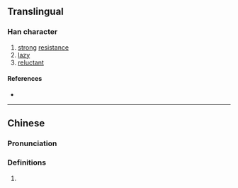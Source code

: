 {{character info}}
==Translingual==

===Han character===
{{Han char|rn=19|rad=力|as=08|sn=10|four=|canj=MBKS|ids=⿰兩力}}

# [[strong]] [[resistance]]
# [[lazy]]
# [[reluctant]]

====References====
* {{Han ref|kx=0147.450|hdz=10373.030|uh=351D|ud=13597}}

----

==Chinese==
{{zh-forms}}

===Pronunciation===
{{zh-pron
|m=liǎng
|c=loeng5
|mc=y
|cat=
}}

===Definitions===
{{zh-hanzi}}

# {{rfdef|zh}}